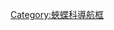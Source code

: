 {{Navbox
|name  = 釉蛺蝶亞科
|title = [[釉蛺蝶亞科]]
|state = {{{state|autocollapse}}}
|listclass = hlist

|above = [[蝴蝶]]⊇[[鳳蝶總科]]⊇[[蛺蝶科]]⊇釉蛺蝶演化支⊇[[釉蛺蝶亞科]]:

|group1 = [[釉蛺蝶族]]
| group1style = background:; 
|list1  = 
* ''[[Neruda]]''
* [[袖蝶屬]] ''Heliconius''
* [[佳袖蝶屬]] ''Eueides''
* [[銀紋紅袖蝶|銀紋紅袖蝶屬]] ''Agraulis''
* [[銀紋袖蝶屬]] ''Dione''
* [[珠袖蝶屬]] ''Dryas''
* [[環袖蝶屬]] ''Dryadula''
* [[帶袖蝶屬]] ''Podotricha''
* [[綠袖蝶屬]] ''Philaethria''

|group2 = [[珍蝶族]]
| group2style = background:; 
|list2  = 
* [[珍蝶屬]] Acraea
* [[束珍蝶屬]] Actinote

|group3 = [[彩蛺蝶族]]
|list3  = 
* [[文蛺蝶屬]] ''Vindula''
* [[鴉蛺蝶屬]] ''Algia''
* [[轆蛺蝶屬]] ''Cirrochroa''
* [[伍德襟蛺蝶]] ''Algiachroa woodfordi''
* [[帖蛺蝶屬]] ''Terinos''
* [[茸翅蛺蝶屬]] ''Lachnoptera''
* [[琺蛺蝶屬]] ''Phalanta''
* [[彩蛺蝶屬]] ''Vagrans''
* [[襟蛺蝶屬]] ''Cupha''
* [[森蛺蝶屬]] ''Smerina''

|group4 = [[豹蛺蝶族]]
|list4  = 
* [[翮蛺蝶屬]] ''Euptoieta''
* [[鹿珍蝶屬]] ''Pardopsis''
* ''[[Yramea]]''
* [[寶蛺蝶屬]] ''Boloria''
{{Navbox subgroup
 | group1 = 豹蛺蝶亞族
 | group1style = background:;
 | list1  = 
* [[珠蛺蝶屬]] ''Issoria''
* [[豹蛺蝶屬]] ''Argynnis''
* [[小豹蛺蝶屬]] ''Brenthis''}}

|group5 = <small>(單系演化支)</small>
|list5  = 
* [[鋸蛺蝶屬]] ''Cethosia''
}}<noinclude>

{{collapsible option}}

[[Category:蛺蝶科導航框]]
</noinclude>